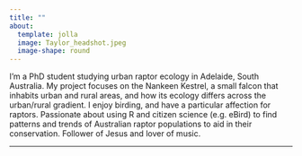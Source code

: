 ```yaml
---
title: ""
about: 
  template: jolla
  image: Taylor_headshot.jpeg
  image-shape: round
---
```



I'm a PhD student studying urban raptor ecology in Adelaide, South Australia. My project focuses on the Nankeen Kestrel, a small falcon that inhabits urban and rural areas, and how its ecology differs across the urban/rural gradient. I enjoy birding, and have a particular affection for raptors. Passionate about using R and citizen science (e.g. eBird) to find patterns and trends of Australian raptor populations to aid in their conservation. Follower of Jesus and lover of music. 

---
